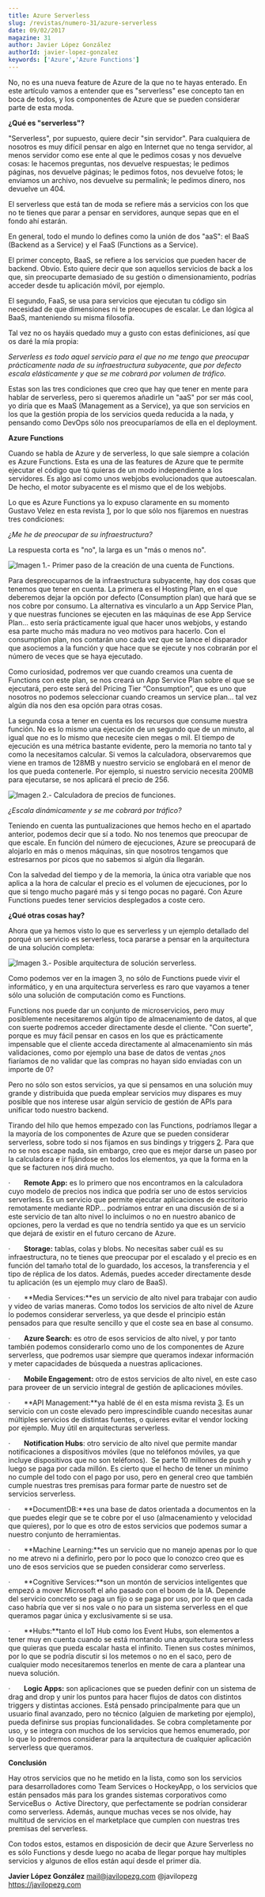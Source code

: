```yaml
---
title: Azure Serverless
slug: /revistas/numero-31/azure-serverless
date: 09/02/2017
magazine: 31
author: Javier López González
authorId: javier-lopez-gonzalez
keywords: ['Azure','Azure Functions']
---
```






No, no es una nueva feature de Azure de la que no te hayas enterado. En este artículo vamos a entender que es "serverless" ese concepto tan en boca de todos, y los componentes de Azure que se pueden considerar parte de esta moda.

**¿Qué es "serverless"?**

"Serverless", por supuesto, quiere decir "sin servidor". Para cualquiera de nosotros es muy difícil pensar en algo en Internet que no tenga servidor, al menos servidor como ese ente al que le pedimos cosas y nos devuelve cosas: le hacemos preguntas, nos devuelve respuestas; le pedimos páginas, nos devuelve páginas; le pedimos fotos, nos devuelve fotos; le enviamos un archivo, nos devuelve su permalink; le pedimos dinero, nos devuelve un 404.

El serverless que está tan de moda se refiere más a servicios con los que no te tienes que parar a pensar en servidores, aunque sepas que en el fondo ahí estarán.

En general, todo el mundo lo defines como la unión de dos "aaS": el BaaS (Backend as a Service) y el FaaS (Functions as a Service).

El primer concepto, BaaS, se refiere a los servicios que pueden hacer de backend. Obvio. Esto quiere decir que son aquellos servicios de back a los que, sin preocuparte demasiado de su gestión o dimensionamiento, podrías acceder desde tu aplicación móvil, por ejemplo.

El segundo, FaaS, se usa para servicios que ejecutan tu código sin necesidad de que dimensiones ni te preocupes de escalar. Le dan lógica al BaaS, manteniendo su misma filosofía.

Tal vez no os hayáis quedado muy a gusto con estas definiciones, así que os daré la mía propia:

*Serverless es todo aquel servicio para el que no me tengo que preocupar prácticamente nada de su infraestructura subyacente, que por defecto escala elásticamente y que se me cobrará por volumen de tráfico.*

Estas son las tres condiciones que creo que hay que tener en mente para hablar de serverless, pero si queremos añadirle un "aaS" por ser más cool, yo diría que es MaaS (Management as a Service), ya que son servicios en los que la gestión propia de los servicios queda reducida a la nada, y pensando como DevOps sólo nos preocuparíamos de ella en el deployment.

**Azure Functions**

Cuando se habla de Azure y de serverless, lo que sale siempre a colación es Azure Functions. Esta es una de las features de Azure que te permite ejecutar el código que tú quieras de un modo independiente a los servidores. Es algo así como unos webjobs evolucionados que autoescalan. De hecho, el motor subyacente es el mismo que el de los webjobs.

Lo que es Azure Functions ya lo expuso claramente en su momento Gustavo Velez en esta revista [1], por lo que sólo nos fijaremos en nuestras tres condiciones:

*¿Me he de preocupar de su infraestructura?*

La respuesta corta es "no", la larga es un "más o menos no".

![Imagen 1.- Primer paso de la creación de una cuenta de Functions.](../../../images/numero31/azure-serverless/image1.png)

Para despreocuparnos de la infraestructura subyacente, hay dos cosas que tenemos que tener en cuenta. La primera es el Hosting Plan, en el que deberemos dejar la opción por defecto (Consumption plan) que hará que se nos cobre por consumo. La alternativa es vincularlo a un App Service Plan, y que nuestras funciones se ejecuten en las máquinas de ese App Service Plan... esto sería prácticamente igual que hacer unos webjobs, y estando esa parte mucho más madura no veo motivos para hacerlo. Con el consumption plan, nos contarán uno cada vez que se lance el disparador que asociemos a la función y que hace que se ejecute y nos cobrarán por el número de veces que se haya ejecutado.

Como curiosidad, podremos ver que cuando creamos una cuenta de Functions con este plan, se nos creará un App Service Plan sobre el que se ejecutará, pero este será del Pricing Tier “Consumption”, que es uno que nosotros no podemos seleccionar cuando creamos un service plan... tal vez algún día nos den esa opción para otras cosas.

La segunda cosa a tener en cuenta es los recursos que consume nuestra función. No es lo mismo una ejecución de un segundo que de un minuto, al igual que no es lo mismo que necesite cien megas o mil. El tiempo de ejecución es una métrica bastante evidente, pero la memoria no tanto tal y como la necesitamos calcular. Si vemos la calculadora, observaremos que viene en tramos de 128MB y nuestro servicio se englobará en el menor de los que pueda contenerle. Por ejemplo, si nuestro servicio necesita 200MB para ejecutarse, se nos aplicará el precio de 256.

![Imagen 2.- Calculadora de precios de funciones.](../../../images/numero31/azure-serverless/image2.png)

*¿Escala dinámicamente y se me cobrará por tráfico?*

Teniendo en cuenta las puntualizaciones que hemos hecho en el apartado anterior, podemos decir que sí a todo. No nos tenemos que preocupar de que escale. En función del número de ejecuciones, Azure se preocupará de alojarlo en más o menos máquinas, sin que nosotros tengamos que estresarnos por picos que no sabemos si algún día llegarán.

Con la salvedad del tiempo y de la memoria, la única otra variable que nos aplica a la hora de calcular el precio es el volumen de ejecuciones, por lo que si tengo mucho pagaré más y si tengo pocas no pagaré. Con Azure Functions puedes tener servicios desplegados a coste cero.

**¿Qué otras cosas hay?**

Ahora que ya hemos visto lo que es serverless y un ​ejemplo detallado del porqué un servicio es serverless, toca pararse a pensar en la arquitectura de una solución completa:



![Imagen 3.- Posible arquitectura de solución serverless.](../../../images/numero31/azure-serverless/image3.jpeg)

Como podemos ver en la imagen 3, no sólo de Functions puede vivir el informático, y en una arquitectura serverless es raro que vayamos a tener sólo una solución de computación como es Functions.

Functions nos puede dar un conjunto de microservicios, pero muy posiblemente necesitaremos algún tipo de almacenamiento de datos, al que con suerte podremos acceder directamente desde el cliente. "Con suerte", porque es muy fácil pensar en casos en los que es prácticamente impensable que el cliente acceda directamente al almacenamiento sin más validaciones, como por ejemplo una base de datos de ventas ¿nos fiaríamos de no validar que las compras no hayan sido enviadas con un importe de 0?

Pero no sólo son estos servicios, ya que si pensamos en una solución muy grande y distribuida que pueda emplear servicios muy dispares es muy posible que nos interese usar algún servicio de gestión de APIs para unificar todo nuestro backend.

Tirando del hilo que hemos empezado con las Functions, podríamos llegar a la mayoría de los componentes de Azure que se pueden considerar serverless, sobre todo si nos fijamos en sus bindings y triggers [2]. Para que no se nos escape nada, sin embargo, creo que es mejor darse un paseo por la calculadora e ir fijándose en todos los elementos, ya que la forma en la que se facturen nos dirá mucho.

·       **Remote App:** es lo primero que nos encontramos en la calculadora cuyo modelo de precios nos indica que podría ser uno de estos servicios serverless. Es un servicio que permite ejecutar aplicaciones de escritorio remotamente mediante RDP... podríamos entrar en una discusión de si a este servicio de tan alto nivel lo incluimos o no en nuestro abanico de opciones, pero la verdad es que no tendría sentido ya que es un servicio que dejará de existir en el futuro cercano de Azure.

·       **Storage:** tablas, colas y blobs. No necesitas saber cuál es su infraestructura, no te tienes que preocupar por el escalado y el precio es en función del tamaño total de lo guardado, los accesos, la transferencia y el tipo de réplica de los datos. Además, puedes acceder directamente desde tu aplicación (es un ejemplo muy claro de BaaS).

·       **Media Services:**es un servicio de alto nivel para trabajar con audio y video de varias maneras. Como todos los servicios de alto nivel de Azure lo podemos considerar serverless, ya que desde el principio están pensados para que resulte sencillo y que el coste sea en base al consumo.

·       **Azure Search:** es otro de esos servicios de alto nivel, y por tanto también podemos considerarlo como uno de los componentes de Azure serverless, que podremos usar siempre que queramos indexar información y meter capacidades de búsqueda a nuestras aplicaciones.

·       **Mobile Engagement:** otro de estos servicios de alto nivel, en este caso para proveer de un servicio integral de gestión de aplicaciones móviles.

·       **API Management:**ya hablé de él en esta misma revista [3]. Es un servicio con un coste elevado pero imprescindible cuando necesitas aunar múltiples servicios de distintas fuentes, o quieres evitar el vendor locking por ejemplo. Muy útil en arquitecturas serverless.

·       **Notification Hubs**: otro servicio de alto nivel que permite mandar notificaciones a dispositivos móviles (que no teléfonos móviles, ya que incluye dispositivos que no son teléfonos).  Se parte 10 millones de push y luego se paga por cada millón. Es cierto que el hecho de tener un mínimo no cumple del todo con el pago por uso, pero en general creo que también cumple nuestras tres premisas para formar parte de nuestro set de servicios serverless.

·       **DocumentDB:**es una base de datos orientada a documentos en la que puedes elegir que se te cobre por el uso (almacenamiento y velocidad que quieres), por lo que es otro de estos servicios que podemos sumar a nuestro conjunto de herramientas.

·       **Machine Learning:**es un servicio que no manejo apenas por lo que no me atrevo ni a definirlo, pero por lo poco que lo conozco creo que es uno de esos servicios que se pueden considerar como serverless.

·       **Cognitive Services:**son un montón de servicios inteligentes que empezó a mover Microsoft el año pasado con el boom de la IA. Depende del servicio concreto se paga un fijo o se paga por uso, por lo que en cada caso habría que ver si nos vale o no para un sistema serverless en el que queramos pagar única y exclusivamente si se usa.

·       **Hubs:**tanto el IoT Hub como los Event Hubs, son elementos a tener muy en cuenta cuando se está montando una arquitectura serverless que quieras que pueda escalar hasta el infinito. Tienen sus costes mínimos, por lo que se podría discutir si los metemos o no en el saco, pero de cualquier modo necesitaremos tenerlos en mente de cara a plantear una nueva solución.

·       **Logic Apps:** son aplicaciones que se pueden definir con un sistema de drag and drop y unir los puntos para hacer flujos de datos con distintos triggers y distintas acciones. Está pensado principalmente para que un usuario final avanzado, pero no técnico (alguien de marketing por ejemplo), pueda definirse sus propias funcionalidades. Se cobra completamente por uso, y se integra con muchos de los servicios que hemos enumerado, por lo que lo podremos considerar para la arquitectura de cualquier aplicación serverless que queramos.

**Conclusión**

Hay otros servicios que no he metido en la lista, como son los servicios para desarrolladores como Team Services o HockeyApp, o los servicios que están pensados más para los grandes sistemas corporativos como ServiceBus o  Active Directory, que perfectamente se podrían considerar como serverless. Además, aunque muchas veces se nos olvide, hay multitud de servicios en el marketplace que cumplen con nuestras tres premisas del serverless.

Con todos estos, estamos en disposición de decir que Azure Serverless no es sólo Functions y desde luego no acaba de llegar porque hay multiples servicios y algunos de ellos están aquí desde el primer día.

[1]: [http://www.compartimoss.com/revistas/numero-30/sharepoint-y-azure-azure-functions](/revistas/numero-30/sharepoint-y-azure-azure-functions)

[2]: [https://docs.microsoft.com/en-us/azure/azure-functions/functions-triggers-bindings](https://docs.microsoft.com/en-us/azure/azure-functions/functions-triggers-bindings)

[3]: [http://www.compartimoss.com/revistas/numero-28/introduccion-a-azure-api-management](/revistas/numero-28/introduccion-a-azure-api-management)



**Javier López González**
 mail@javilopezg.com
 @javilopezg
 https://javilopezg.com​​

